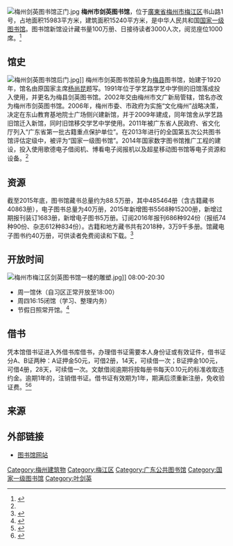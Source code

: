 [[File:梅州剑英图书馆正门.jpg|thumb]]
'''梅州市剑英图书馆'''，位于[[廣東省|廣東省]][[梅州市|梅州市]][[梅江区|梅江区]]书山路1号，占地面积15983平方米，建筑面积15240平方米，是中华人民共和国[[国家一级图书馆|国家一级图书馆]]。图书馆新馆设计藏书量100万册、日接待读者3000人次，阅览座位1000席。<ref name=":0">{{Cite web|url =http://www.mzjylib.com/about.asp?id=11|title =本馆介绍.梅州市剑英图书馆|accessdate =|author =|date =|publisher =|deadurl =yes|archiveurl =https://web.archive.org/web/20150927101922/http://www.mzjylib.com/about.asp?id=11|archivedate =2015-09-27}}</ref>

==馆史==
[[File:梅州剑英图书馆后门.jpg|thumb]]]]
梅州市剑英图书馆前身为[[梅县|梅县]]图书馆，始建于1920年，馆名由原国家主席[[杨尚昆|杨尚昆]]题写。1991年位于学艺路学艺中学侧的旧馆落成投入使用，并更名为梅县剑英图书馆。2002年交由梅州市文广新局管辖，馆名亦改为梅州市剑英图书馆。2006年，梅州市委、市政府为实施“文化梅州”战略决策，决定在东山教育基地院士广场侧兴建新馆，并于2009年建成，同年馆舍从学艺路旧馆迁入新馆，同时旧馆移交学艺中学使用。2011年被广东省人民政府、省文化厅列入“广东省第一批古籍重点保护单位”。在2013年进行的全国第五次公共图书馆评估定级中，被评为“国家一级图书馆”。2014年国家数字图书馆推广工程的建设，投入使用歌德电子借阅机、博看电子阅报机以及超星移动图书馆等电子资源和设备。<ref name=":0"/>

== 资源 ==
截至2015年底，图书馆藏书总量约为88.5万册，其中485464册（含古籍藏书40863册），电子图书总量为40万册，2015年新增图书5568种15200册，新增过期报刊装订1683册，新增电子图书5万册。订阅2016年报刊686种924份（报纸74种90份、杂志612种834份）。古籍和地方藏书共有2018种，3万9千多册。馆藏电子图书约40万册，可供读者免费阅读和下载。<ref>{{Cite web|url =http://www.mzjylib.com/news/jtgk/index.html|title =剑图概况.梅州市剑英图书馆|accessdate =2019-02-14|archive-date =2019-03-17|archive-url =https://web.archive.org/web/20190317005327/http://mzjylib.com/news/jtgk/index.html|dead-url =no}}</ref>

== 开放时间 ==
[[File:梅州市梅江区剑英图书馆一楼的雕塑.jpg|thumb]]]]
08:00-20:30
*周一馆休（自习区正常开放至18:00）
*周四16:15闭馆（学习、整理内务）
*节假日照常开馆。<ref>{{Cite web|url =http://www.mzjylib.com/about2.asp?id=15|title =开馆时间.梅州市剑英图书馆|accessdate =|author =|date =|publisher =|deadurl =yes|archiveurl =https://web.archive.org/web/20150929132544/http://www.mzjylib.com/about2.asp?id=15|archivedate =2015年9月29日|df =}}</ref>

== 借书 ==
凭本馆借书证进入外借书库借书，办理借书证需要本人身份证或有效证件，借书证分A、B证两种：A证押金50元，可借2册，14天，可续借一次；B证押金100元，可借4册，28天，可续借一次。文献借阅逾期将按每册书每天0.10元的标准收取违约金。逾期1年的，注销借书证。借书证有效期为1年，期满后须重新注册，免收验证费。<ref>{{Cite web|url =http://www.mzjylib.com/about2.asp?id=18|title =借书须知.梅州市剑英图书馆|accessdate =|author =|date =|publisher =|deadurl =yes|archiveurl =https://web.archive.org/web/20150929114644/http://www.mzjylib.com/about2.asp?id=18|archivedate =2015年9月29日|df =}}</ref><ref>{{Cite web|url =http://www.mzjylib.com/about2.asp?id=17|title =办理借书证须知.梅州市剑英图书馆|accessdate =|author =|date =|publisher =|deadurl =yes|archiveurl =https://web.archive.org/web/20150929121814/http://www.mzjylib.com/about2.asp?id=17|archivedate =2015年9月29日|df =}}</ref>

==来源==
{{Reflist|2}}

==外部链接==
* [http://www.mzjylib.com 图书馆网站] {{Wayback|url=http://www.mzjylib.com/ |date=20150325194020 }}

[[Category:梅州建筑物|Category:梅州建筑物]]
[[Category:梅江区|Category:梅江区]]
[[Category:广东公共图书馆|Category:广东公共图书馆]]
[[Category:国家一级图书馆|Category:国家一级图书馆]]
[[Category:叶剑英|Category:叶剑英]]